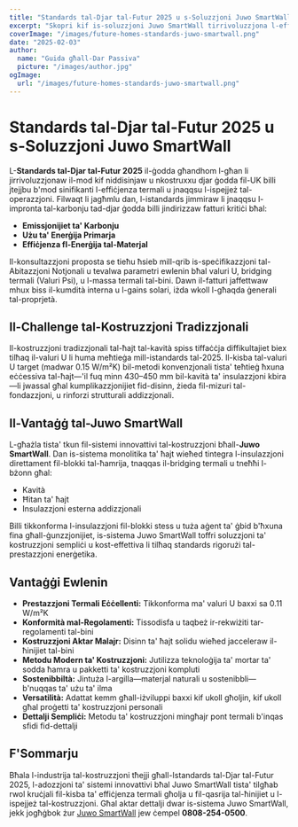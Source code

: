 ```yaml
---
title: "Standards tal-Djar tal-Futur 2025 u s-Soluzzjoni Juwo SmartWall"
excerpt: "Skopri kif is-soluzzjoni Juwo SmartWall tirrivoluzzjona l-effiċjenza termali u l-istandards tal-kostruzzjoni għal djar futuri."
coverImage: "/images/future-homes-standards-juwo-smartwall.png"
date: "2025-02-03"
author:
  name: "Guida għall-Dar Passiva"
  picture: "/images/author.jpg"
ogImage:
  url: "/images/future-homes-standards-juwo-smartwall.png"
---
```


# Standards tal-Djar tal-Futur 2025 u s-Soluzzjoni Juwo SmartWall

L-**Standards tal-Djar tal-Futur 2025** il-ġodda għandhom l-għan li jirrivoluzzjonaw il-mod kif niddisinjaw u nkostruxxu djar ġodda fil-UK billi jtejjbu b'mod sinifikanti l-effiċjenza termali u jnaqqsu l-ispejjeż tal-operazzjoni. Filwaqt li jagħmlu dan, l-istandards jimmiraw li jnaqqsu l-impronta tal-karbonju tad-djar ġodda billi jindirizzaw fatturi kritiċi bħal:

- **Emissjonijiet ta' Karbonju**
- **Użu ta' Enerġija Primarja**
- **Effiċjenza fl-Enerġija tal-Materjal**

Il-konsultazzjoni proposta se tieħu ħsieb mill-qrib is-speċifikazzjoni tal-Abitazzjoni Notjonali u tevalwa parametri ewlenin bħal valuri U, bridging termali (Valuri Psi), u l-massa termali tal-bini. Dawn il-fatturi jaffettwaw mhux biss il-kumdità interna u l-gains solari, iżda wkoll l-għaqda ġenerali tal-proprjetà.

## Il-Challenge tal-Kostruzzjoni Tradizzjonali

Il-kostruzzjoni tradizzjonali tal-ħajt tal-kavità spiss tiffaċċja diffikultajiet biex tilħaq il-valuri U li huma meħtieġa mill-istandards tal-2025. Il-kisba tal-valuri U target (madwar 0.15 W/m²K) bil-metodi konvenzjonali tista' teħtieġ ħxuna eċċessiva tal-ħajt—'il fuq minn 430–450 mm bil-kavità ta' insulazzjoni kbira—li jwassal għal kumplikazzjonijiet fid-disinn, żieda fil-mizuri tal-fondazzjoni, u rinforzi strutturali addizzjonali.

## Il-Vantaġġ tal-Juwo SmartWall

L-għażla tista' tkun fil-sistemi innovattivi tal-kostruzzjoni bħall-**Juwo SmartWall**. Dan is-sistema monolitika ta' ħajt wieħed tintegra l-insulazzjoni direttament fil-blokki tal-ħamrija, tnaqqas il-bridging termali u tneħħi l-bżonn għal:

- Kavità
- Ħitan ta' ħajt
- Insulazzjoni esterna addizzjonali

Billi tikkonforma l-insulazzjoni fil-blokki stess u tuża aġent ta' ġbid b'ħxuna fina għall-ġunzzjonijiet, is-sistema Juwo SmartWall toffri soluzzjoni ta' kostruzzjoni sempliċi u kost-effettiva li tilħaq standards rigorużi tal-prestazzjoni enerġetika.

## Vantaġġi Ewlenin

- **Prestazzjoni Termali Eċċellenti:** Tikkonforma ma' valuri U baxxi sa 0.11 W/m²K
- **Konformità mal-Regolamenti:** Tissodisfa u taqbeż ir-rekwiżiti tar-regolamenti tal-bini
- **Kostruzzjoni Aktar Malajr:** Disinn ta' ħajt solidu wieħed jacceleraw il-ħinijiet tal-bini
- **Metodu Modern ta' Kostruzzjoni:** Jutilizza teknoloġija ta' mortar ta' sodda ħamra u pakketti ta' kostruzzjoni kompluti
- **Sostenibbiltà:** Jintuża l-argilla—materjal naturali u sostenibbli—b'nuqqas ta' użu ta' ilma
- **Versatilità:** Adattat kemm għall-iżviluppi baxxi kif ukoll għoljin, kif ukoll għal proġetti ta' kostruzzjoni personali
- **Dettalji Sempliċi:** Metodu ta' kostruzzjoni mingħajr pont termali b'inqas sfidi fid-dettalji

## F'Sommarju

Bħala l-industrija tal-kostruzzjoni tħejji għall-Istandards tal-Djar tal-Futur 2025, l-adozzjoni ta' sistemi innovattivi bħal Juwo SmartWall tista' tilgħab rwol kruċjali fil-kisba ta' effiċjenza termali għolja u fil-qasrija tal-ħinijiet u l-ispejjeż tal-kostruzzjoni. Għal aktar dettalji dwar is-sistema Juwo SmartWall, jekk jogħġbok żur [Juwo SmartWall](http://www.Juwo-SmartWall.co.uk) jew ċempel **0808-254-0500**.